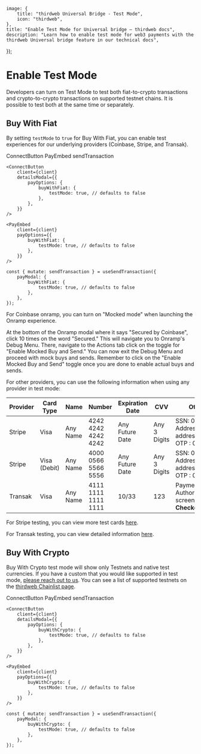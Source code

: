 
	image: {
		title: "thirdweb Universal Bridge - Test Mode",
		icon: "thirdweb",
	},
	title: "Enable Test Mode for Universal bridge — thirdweb docs",
	description: "Learn how to enable test mode for web3 payments with the thirdweb Universal bridge feature in our technical docs",
});

# Enable Test Mode

Developers can turn on Test Mode to test both fiat-to-crypto transactions and crypto-to-crypto transactions on supported testnet chains. It is possible to test both at the same time or separately.

## Buy With Fiat

By setting `testMode` to `true` for Buy With Fiat, you can enable test experiences for our underlying providers (Coinbase, Stripe, and Transak).

<Tabs defaultValue="connectbutton">

<TabsList>
	<TabsTrigger value="connectbutton">ConnectButton</TabsTrigger>
	<TabsTrigger value="payembed">PayEmbed</TabsTrigger>
	<TabsTrigger value="sendtxn">sendTransaction</TabsTrigger>
</TabsList>

<TabsContent value='connectbutton'>

```tsx
<ConnectButton
	client={client}
	detailsModal={{
		payOptions: {
			buyWithFiat: {
				testMode: true, // defaults to false
			},
		},
	}}
/>
```

</TabsContent>

<TabsContent value="payembed">

```tsx
<PayEmbed
	client={client}
	payOptions={{
		buyWithFiat: {
			testMode: true, // defaults to false
		},
	}}
/>
```

</TabsContent>

<TabsContent value="sendtxn">

```tsx
const { mutate: sendTransaction } = useSendTransaction({
	payModal: {
		buyWithFiat: {
			testMode: true, // defaults to false
		},
	},
});
```

</TabsContent>

</Tabs>

For Coinbase onramp, you can turn on "Mocked mode" when launching the Onramp experience. 

At the bottom of the Onramp modal where it says "Secured by Coinbase", click 10 times on the word "Secured." This will navigate you to Onramp's Debug Menu. There, navigate to the Actions tab click on the toggle for "Enable Mocked Buy and Send." You can now exit the Debug Menu and proceed with mock buys and sends. Remember to click on the "Enable Mocked Buy and Send" toggle once you are done to enable actual buys and sends.

For other providers, you can use the following information when using any provider in test mode:

| Provider | Card Type    | Name        | Number              | Expiration Date | CVV          | Other Info                                                       |
| -------- | ------------ | ----------- | ------------------- | --------------- | ------------ | ---------------------------------------------------------------- |
| Stripe   | Visa         | Any Name    | 4242 4242 4242 4242 | Any Future Date | Any 3 Digits | SSN: 000000000, Address line 1: address_full_match, OTP : 000000 |
| Stripe   | Visa (Debit) | Any Name    | 4000 0566 5566 5556 | Any Future Date | Any 3 Digits | SSN: 000000000, Address line 1: address_full_match, OTP : 000000 |
| Transak  | Visa         | Any Name    | 4111 1111 1111 1111 | 10/33           | 123          | Payment Authorization 3Ds screen password: **Checkout1!**        |

For Stripe testing, you can view more test cards [here](https://docs.stripe.com/testing).

For Transak testing, you can view detailed information [here](https://docs.transak.com/docs/test-credentials#card-payments).

## Buy With Crypto

Buy With Crypto test mode will show only Testnets and native test currencies. If you have a custom that you would like supported in test mode, [please reach out to us](https://thirdweb.com/contact-us). You can see a list of supported testnets on the [thirdweb Chainlist page](https://thirdweb.com/chainlist?service=pay&type=testnet).

<Tabs defaultValue="connectbutton">

<TabsList>
	<TabsTrigger value="connectbutton">ConnectButton</TabsTrigger>
	<TabsTrigger value="payembed">PayEmbed</TabsTrigger>
	<TabsTrigger value="sendtxn">sendTransaction</TabsTrigger>
</TabsList>

<TabsContent value='connectbutton'>

```tsx
<ConnectButton
	client={client}
	detailsModal={{
		payOptions: {
			buyWithCrypto: {
				testMode: true, // defaults to false
			},
		},
	}}
/>
```

</TabsContent>

<TabsContent value="payembed">

```tsx
<PayEmbed
	client={client}
	payOptions={{
		buyWithCrypto: {
			testMode: true, // defaults to false
		},
	}}
/>
```

</TabsContent>

<TabsContent value="sendtxn">

```tsx
const { mutate: sendTransaction } = useSendTransaction({
	payModal: {
		buyWithCrypto: {
			testMode: true, // defaults to false
		},
	},
});
```

</TabsContent>

</Tabs>
